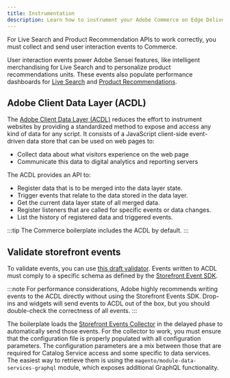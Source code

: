 ```yaml
---
title: Instrumentation
description: Learn how to instrument your Adobe Commerce on Edge Delivery Services storefront project.
---
```


For Live Search and Product Recommendation APIs to work correctly, you must collect and send user interaction events to Commerce.

User interaction events power Adobe Sensei features, like intelligent merchandising for Live Search and to personalize product recommendations units. These events also populate performance dashboards for [Live Search](https://experienceleague.adobe.com/en/docs/commerce-merchant-services/live-search/live-search-admin/performance) and [Product Recommendations](https://experienceleague.adobe.com/en/docs/commerce-merchant-services/product-recommendations/admin/workspace).

## Adobe Client Data Layer (ACDL)

The [Adobe Client Data Layer (ACDL)](https://github.com/adobe/adobe-client-data-layer) reduces the effort to instrument websites by providing a standardized method to expose and access any kind of data for any script. It consists of a JavaScript client-side event-driven data store that can be used on web pages to:

- Collect data about what visitors experience on the web page
- Communicate this data to digital analytics and reporting servers

The ACDL provides an API to:

- Register data that is to be merged into the data layer state.
- Trigger events that relate to the data stored in the data layer.
- Get the current data layer state of all merged data.
- Register listeners that are called for specific events or data changes.
- List the history of registered data and triggered events.

:::tip
The Commerce boilerplate includes the ACDL by default.
:::

## Validate storefront events

To validate events, you can use [this draft validator](https://github.com/adobe/adobe-client-data-layer/pull/156). Events written to ACDL must comply to a specific schema as defined by the [Storefront Event SDK](https://github.com/adobe/commerce-events/tree/main/packages/storefront-events-sdk).

:::note
For performance considerations, Adobe highly recommends writing events to the ACDL directly without using the Storefront Events SDK. Drop-ins and widgets will send events to ACDL out of the box, but you should double-check the correctness of all events.
:::

The boilerplate loads the [Storefront Events Collector](https://github.com/adobe/commerce-events/tree/main/packages/storefront-events-collector) in the delayed phase to automatically send those events. For the collector to work, you must ensure that the configuration file is properly populated with all configuration parameters. The configuration parameters are a mix between those that are required for Catalog Service access and some specific to data services. The easiest way to retrieve them is using the `magento/module-data-services-graphql` module, which exposes additional GraphQL functionality.
